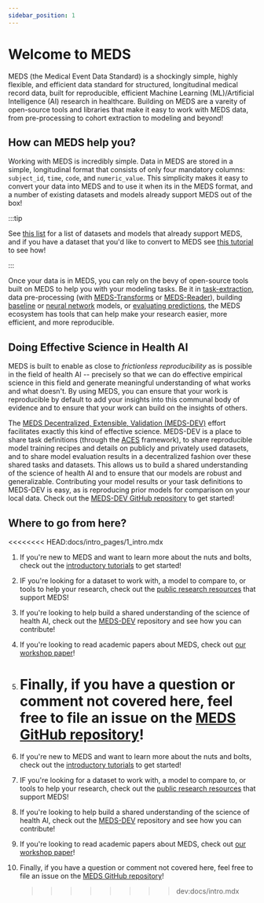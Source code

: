 ```yaml
---
sidebar_position: 1
---
```



# Welcome to MEDS

<div style={{ textAlign: 'center' }}>
  <EcosystemFigure alt="The MEDS Ecosystem, Visually" style={{ width: '80%' }} />
</div>

MEDS (the Medical Event Data Standard) is a shockingly simple, highly flexible, and efficient data standard
for structured, longitudinal medical record data, built for reproducible, efficient Machine Learning
(ML)/Artificial Intelligence (AI) research in healthcare. Building on MEDS are a vareity of open-source tools
and libraries that make it easy to work with MEDS data, from pre-processing to cohort extraction to modeling
and beyond!

## How can MEDS help you?

Working with MEDS is incredibly simple. Data in MEDS are stored in a simple, longitudinal format that consists
of only four mandatory columns: `subject_id`, `time`, `code`, and `numeric_value`. This simplicity makes it
easy to convert your data into MEDS and to use it when its in the MEDS format, and a number of existing
datasets and models already support MEDS out of the box!

:::tip

See [this list](/docs/intro_pages/ecosystem) for a list of datasets and models that already support MEDS,
and if you have a dataset that you'd like to convert to MEDS see [this
tutorial](/docs/tutorials/basic/converting_to_MEDS) to see how!

:::

Once your data is in MEDS, you can rely on the bevy of open-source tools built on MEDS to help you with your
modeling tasks. Be it in [task-extraction](https://eventstreamaces.readthedocs.io/en/stable/), data
pre-processing (with [MEDS-Transforms](https://meds-transforms.readthedocs.io/en/stable/) or
[MEDS-Reader](https://meds-reader.readthedocs.io/en/stable/)), building
[baseline](https://meds-tab.readthedocs.io/en/stable/) or
[neural network](https://meds-torch.readthedocs.io/en/stable/)
models, or [evaluating predictions](https://github.com/kamilest/meds-evaluation/tree/main), the MEDS
ecosystem has tools that can help make your research easier, more efficient, and more reproducible.

## Doing Effective Science in Health AI

MEDS is built to enable as close to _frictionless reproducibility_ as is possible in the field of health AI --
precisely so that we can do effective empirical science in this field and generate meaningful understanding of
what works and what doesn't. By using MEDS, you can ensure that your work is reproducible by default to add
your insights into this communal body of evidence and to ensure that your work can build on the insights of
others.

The [MEDS Decentralized, Extensible, Validation (MEDS-DEV)](https://github.com/mmcdermott/MEDS-DEV/) effort
facilitates exactly this kind of effective science. MEDS-DEV is a place to share task definitions (through the
[ACES](https://eventstreamaces.readthedocs.io/en/stable) framework), to share reproducible model training
recipes and details on publicly and privately used datasets, and to share model evaluation results in a
decentralized fashion over these shared tasks and datasets. This allows us to build a shared understanding of
the science of health AI and to ensure that our models are robust and generalizable. Contributing your model
results or your task definitions to MEDS-DEV is easy, as is reproducing prior models for comparison on your
local data. Check out the [MEDS-DEV GitHub repository](https://github.com/mmcdermott/MEDS-DEV/) to get
started!

## Where to go from here?

<<<<<<<< HEAD:docs/intro_pages/1_intro.mdx

1. If you're new to MEDS and want to learn more about the nuts and bolts, check out the
   [introductory tutorials](/docs/category/tutorial---build-a-model-with-meds) to get started!
2. IF you're looking for a dataset to work with, a model to compare to, or tools to help your research,
   check out the [public research resources](/docs/intro_pages/ecosystem) that support MEDS!
3. If you're looking to help build a shared understanding of the science of health AI, check out the
   [MEDS-DEV](https://github.com/mmcdermott/MEDS-DEV) repository and see how you can contribute!
4. If you're looking to read academic papers about MEDS, check out
   [our workshop paper](https://openreview.net/forum?id=IsHy2ebjIG)!
5. Finally, if you have a question or comment not covered here, feel free to file an issue on the
   [MEDS GitHub repository](https://github.com/Medical-Event-Data-Standard/meds)!
   ========

6. If you're new to MEDS and want to learn more about the nuts and bolts, check out the
   [introductory tutorials](/docs/category/tutorial---build-a-model-with-meds) to get started!
7. IF you're looking for a dataset to work with, a model to compare to, or tools to help your research,
   check out the [public research resources](/docs/MEDS_datasets_and_models) that support MEDS!
8. If you're looking to help build a shared understanding of the science of health AI, check out the
   [MEDS-DEV](https://github.com/mmcdermott/MEDS-DEV) repository and see how you can contribute!
9. If you're looking to read academic papers about MEDS, check out
   [our workshop paper](https://openreview.net/forum?id=IsHy2ebjIG)!
10. Finally, if you have a question or comment not covered here, feel free to file an issue on the
    [MEDS GitHub repository](https://github.com/Medical-Event-Data-Standard/meds)!
    > > > > > > > > dev:docs/intro.mdx
